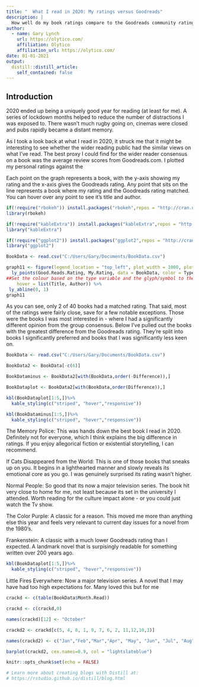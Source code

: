 ```yaml
---
title: "  What I read in 2020: My ratings versus Goodreads"
description: |
  How well do my book ratings compare to the Goodreads community ratings? 
author:
  - name: Gary Lynch
    url: https://olytico.com/
    affiliation: Olytico
    affiliation_url: https://olytico.com/
date: 01-01-2021
output:
  distill::distill_article:
    self_contained: false
---
```

## Introduction

2020 ended up being a uniquely good year for reading (at least for me). A series of lockdown months helped to reduce the number of distractions I was exposed to. There wasn't much rugby going on, cinemas were closed and pubs rapidly became a distant memory. 

As I took a look back at what I read in 2020, it struck me that it might be interesting to see whether the wider reading public had the similar views on what I've read. The best proxy I could find for the wider reader consensus on a book was the average review scores from Goodreads.com. I plotted my personal ratings against the

Each point on the graph represents a book, with the y-axis showing my rating and the x-axis gives the Goodreads rating. Any point that sits on the line represents a book where my rating and the Goodreads rating matched. You can hover over any point to see it's title and author.

```r

if(!require("rbokeh")) install.packages("rbokeh",repos = "http://cran.us.r-project.org")
library(rbokeh)

if(!require("kableExtra")) install.packages("kableExtra",repos = "http://cran.us.r-project.org")
library("kableExtra")

if(!require("ggplot2")) install.packages("ggplot2",repos = "http://cran.us.r-project.org")
library("ggplot2")

BookData <- read.csv("C:/Users/Gary/Documents/BookData.csv")
```

```r

graph11 <- figure(legend_location = "top_left", plot_width = 1000, plot_height = 1000, tools = "Null", xlab = "Good Reads Rating", ylab = "My Rating") %>%
  ly_points(Good.Reads.Rating, My.Rating, data = BookData, color = Type,
##Set the colour based on the type variable and the glyph/symbol to the treatment variable
    hover = list(Title, Author)) %>%
 ly_abline(0, 1)
graph11
```

As you can see, only 2 of 40 books had a matched rating. That said, most of the ratings were fairly close, save for a few notable exceptions. Those were the books I was most interested in - where I had a significantly different opinion from the group consensus. Below I've pulled out the books with the greatest difference from the Goodreads rating. They're split into books I significantly preferred and books that I was significantly less keen on. 

```r
BookData <- read.csv("C:/Users/Gary/Documents/BookData.csv")

BookData2 <- BookData[-c(6)]

BookDataminus <- BookData2[with(BookData,order(-Difference)),]

BookDataplot <- BookData2[with(BookData,order(Difference)),]

kbl(BookDataplot[1:5,])%>%  
  kable_styling(c("striped", "hover","responsive"))
```


```r

kbl(BookDataminus[1:5,])%>%  
  kable_styling(c("striped", "hover","responsive"))
```

The Memory Police: This was hands down the best book I read in 2020. Definitely not for everyone, which I think explains the big difference in ratings. If you enjoy allegorical fiction or existential storytelling, I can recommend.

If Cats Disappeared from the World: This is one of those books that sneaks up on you. It begins in a lighthearted manner and slowly reveals its emotional core as you go. I was genuinely surprised its rating wasn't higher.

Normal People: So good that its now a major television series. The book hit very close to home for me, not least because its set in the university I attended. Worth reading for the culture impact alone - or you could just watch the Tv show.

The Color Purple: A classic for a reason. This moved me more than anything else this year and feels very relevant to current day issues for a novel from the 1980's.

Frankenstein: A classic with a much lower Goodreads rating than I expected. A landmark novel that is surpisingly readable for something written over 200 years ago.

```r

kbl(BookDataplot[1:5,])%>%  
  kable_styling(c("striped", "hover","responsive"))
```

Little Fires Everywhere: Now a major television series. A novel that I may have had too high expectations for. Many loved this but for me


```r
crackd <- c(table(BookData$Month.Read))

crackd <- c(crackd,0)

names(crackd)[12] <- "October"

crackd2 <- crackd[c(5, 4, 8, 1, 9, 7, 6, 2, 11,12,10,3)]

names(crackd2) <- c("Jan","Feb","Mar","Apr", "May", "Jun", "Jul", "Aug", "Sep", "Oct", "Nov", "Dec")

barplot(crackd2, cex.names=0.9, col = "lightslateblue")

```

```r
knitr::opts_chunk$set(echo = FALSE)

# Learn more about creating blogs with Distill at:
# https://rstudio.github.io/distill/blog.html

```




